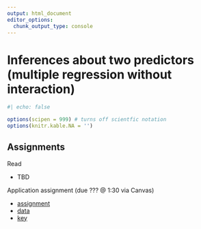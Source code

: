 ```yaml
--- 
output: html_document 
editor_options:  
  chunk_output_type: console
--- 
```

 

# Inferences about two predictors (multiple regression without interaction) {.unnumbered}

```r
#| echo: false

options(scipen = 999) # turns off scientfic notation
options(knitr.kable.NA = '')
```


## Assignments

Read

- TBD 

Application assignment (due ??? @ 1:30 via Canvas)

- [assignment]()
- [data]()
- [key]()
